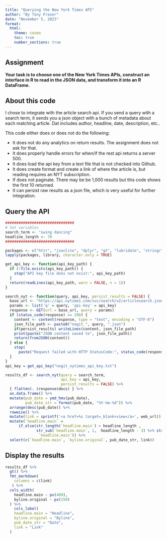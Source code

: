 ```yaml
---
title: "Querying the New York Times API"
author: "By Tony Fraser"
date: "November 5, 2023"
format:
  html:
    theme: cosmo
    toc: true
    number_sections: true
---
```


## Assignment
__Your task is to choose one of the New York Times APIs, construct an interface in R to read in the JSON data, and transform it into an R DataFrame.__

  
## About this code

I chose to integrate with the article search api. If you send a query with a search term, it sends you a json object with a bunch of metadata about each matching article. Dat includes author, headline, date, description, etc.. 

This code either does or does not do the following: 

- It does not do any analytics on return results. The assignment does not ask for that.
- It does properly handle errors for when/if the rest api returns a server 500.
- It does load the api key from a text file that is not checked into Github.
- It does create format and create a link of where the article is, but reading requires an NYT subscription. 
- If does not paginate. There may be be 1,000 results but this code shows the first 10 returned.
- It can persist raw results as a json file, which is very useful for further integration.

## Query the API
```r
###############################
# Set variables
search_term <- "swing dancing"
headline_length <- 70
###############################

packages <- c("httr", "jsonlite", "dplyr", "gt", "lubridate", "stringr")
lapply(packages, library, character.only = TRUE)

get_api_key <- function(api_key_path) {
  if (!file.exists(api_key_path)) {
    stop("API key file does not exist:", api_key_path)
  }
  return(readLines(api_key_path, warn = FALSE, n = 1))
}

search_nyt <- function(query, api_key, persist_results = FALSE) {
  base_url <- "https://api.nytimes.com/svc/search/v2/articlesearch.json"
  params <- list('q' = query, 'api-key' = api_key)
  response <- GET(url = base_url, query = params)
  if (status_code(response) == 200) {
    content <- content(response, type = "text", encoding = "UTF-8")
    json_file_path <- paste0("nogit_", query, ".json")
    if(persist_results) writeLines(content, json_file_path)
    print(paste("JSON content saved to", json_file_path))
    return(fromJSON(content))
  } else { 
    stop(
      paste("Request failed with HTTP StatusCode:", status_code(response)))
  }
}
api_key = get_api_key("nogit_nytimes_api_key.txt") 

results_df <- search_nyt(query = search_term, 
                         api_key = api_key, 
                         persist_results = FALSE) %>%
  { flatten(. $response$docs) } %>%
  as.data.frame() %>%
  mutate(pub_date = ymd_hms(pub_date),
         pub_date_str = format(pub_date, "%Y-%m-%d")) %>%
  arrange(desc(pub_date)) %>%
  rowwise() %>%
  mutate(link = sprintf('<a href=%s target=_blank>view</a>', web_url)) %>%
  mutate(`headline.main` = 
      if_else(str_length(`headline.main`) > headline_length ,
              str_sub(`headline.main`, 1,  headline_length - 3) %>% str_c("..."),
               `headline.main`)) %>%
  select(c(`headline.main`, `byline.original`, pub_date_str, link)) 
```

## Display the results

```r
results_df %>% 
  gt() %>%
  fmt_markdown(
    columns = c(link)
   ) %>%
  cols_width(
    headline.main ~ px(400), 
    byline.original ~ px(250)
  ) %>%
    cols_label(
    headline.main = "Headline",
    byline.original = "Byline",
    pub_date_str = "Date",
    link = "Link"
  )
```